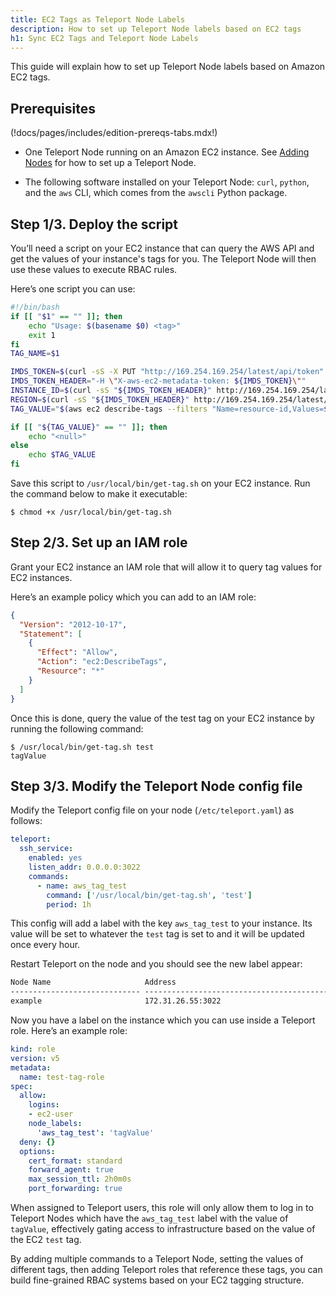 ```yaml
---
title: EC2 Tags as Teleport Node Labels
description: How to set up Teleport Node labels based on EC2 tags
h1: Sync EC2 Tags and Teleport Node Labels
---
```


This guide will explain how to set up Teleport Node labels based on Amazon EC2 tags.

## Prerequisites

(!docs/pages/includes/edition-prereqs-tabs.mdx!)

- One Teleport Node running on an Amazon EC2 instance. See
  [Adding Nodes](../admin/adding-nodes.mdx) for how to set up a Teleport Node.

- The following software installed on your Teleport Node: `curl`, `python`, and
  the `aws` CLI, which comes from the `awscli` Python package.

## Step 1/3. Deploy the script

You’ll need a script on your EC2 instance that can query the AWS API and get the
values of your instance's tags for you. The Teleport Node will then use these
values to execute RBAC rules.

Here’s one script you can use:

```bash
#!/bin/bash
if [[ "$1" == "" ]]; then
	echo "Usage: $(basename $0) <tag>"
	exit 1
fi
TAG_NAME=$1

IMDS_TOKEN=$(curl -sS -X PUT "http://169.254.169.254/latest/api/token" -H "X-aws-ec2-metadata-token-ttl-seconds: 300")
IMDS_TOKEN_HEADER="-H \"X-aws-ec2-metadata-token: ${IMDS_TOKEN}\""
INSTANCE_ID=$(curl -sS "${IMDS_TOKEN_HEADER}" http://169.254.169.254/latest/meta-data/instance-id)
REGION=$(curl -sS "${IMDS_TOKEN_HEADER}" http://169.254.169.254/latest/meta-data/placement/availability-zone | sed -e "s:\([0-9][0-9]*\)[a-z]*\$:\\1:")
TAG_VALUE="$(aws ec2 describe-tags --filters "Name=resource-id,Values=$INSTANCE_ID" "Name=key,Values=$TAG_NAME" --region $REGION --output=text | cut -f5)"

if [[ "${TAG_VALUE}" == "" ]]; then
	echo "<null>"
else
	echo $TAG_VALUE
fi
```

Save this script to `/usr/local/bin/get-tag.sh` on your EC2 instance.
Run the command below to make it executable:

```code
$ chmod +x /usr/local/bin/get-tag.sh
```

## Step 2/3. Set up an IAM role

Grant your EC2 instance an IAM role that will allow it to query tag values for EC2 instances.

Here’s an example policy which you can add to an IAM role:


```json
{
  "Version": "2012-10-17",
  "Statement": [
    {
      "Effect": "Allow",
      "Action": "ec2:DescribeTags",
      "Resource": "*"
    }
  ]
}
```

Once this is done, query the value of the test tag on your EC2 instance by running the following command:

```code
$ /usr/local/bin/get-tag.sh test
tagValue
```

## Step 3/3. Modify the Teleport Node config file

Modify the Teleport config file on your node (`/etc/teleport.yaml`) as follows:

```yaml
teleport:
  ssh_service:
    enabled: yes
    listen_addr: 0.0.0.0:3022
    commands:
      - name: aws_tag_test
        command: ['/usr/local/bin/get-tag.sh', 'test']
        period: 1h
```

This config will add a label with the key `aws_tag_test` to your instance. Its value will be set to whatever the `test` tag is set to and it will be updated once every hour.

Restart Teleport on the node and you should see the new label appear:

```txt
Node Name                     Address                                                                 Labels                                                                                      
----------------------------- ----------------------------------------------------------------------- ------------------------------------------------------------------------------------------- 
example                       172.31.26.55:3022                                                       aws_tag_test=tagValue
```

Now you have a label on the instance which you can use inside a Teleport role. Here’s an example role:

```yaml
kind: role
version: v5
metadata:
  name: test-tag-role
spec:
  allow:
    logins:
    - ec2-user
    node_labels:
      'aws_tag_test': 'tagValue'
  deny: {}
  options:
    cert_format: standard
    forward_agent: true
    max_session_ttl: 2h0m0s
    port_forwarding: true
```

When assigned to Teleport users, this role will only allow them to log in to
Teleport Nodes which have the `aws_tag_test` label with the value of `tagValue`,
effectively gating access to infrastructure based on the value of the EC2 `test`
tag.

By adding multiple commands to a Teleport Node, setting the values of different
tags, then adding Teleport roles that reference these tags, you can build
fine-grained RBAC systems based on your EC2 tagging structure.
